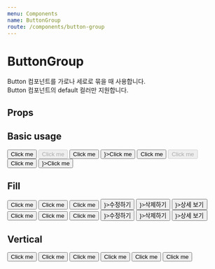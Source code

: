 ```yaml
---
menu: Components
name: ButtonGroup
route: /components/button-group
---
```



# ButtonGroup

Button 컴포넌트를 가로나 세로로 묶을 때 사용합니다.  
Button 컴포넌트의 default 컬러만 지원합니다.

## Props

<Props of={ButtonGroup} />

## Basic usage

<Playground>
  <PlayGroundContainer>
    <ButtonGroup>
      <Button>Click me</Button>
      <Button disabled>Click me</Button>
      <Button loading>Click me</Button>
      <Button leftIcon={<Icon.Bell />}>Click me</Button>
    </ButtonGroup>
  </PlayGroundContainer>
  <PlayGroundContainer theme={Theme.dark}>
    <ButtonGroup theme={Theme.dark}>
      <Button>Click me</Button>
      <Button disabled>Click me</Button>
      <Button loading>Click me</Button>
      <Button leftIcon={<Icon.Bell />}>Click me</Button>
    </ButtonGroup>
  </PlayGroundContainer>
</Playground>

## Fill

<Playground>
  <PlayGroundContainer>
    <ButtonGroup fill>
      <Button>Click me</Button>
      <Button>Click me</Button>
      <Button>Click me</Button>
    </ButtonGroup>
  </PlayGroundContainer>
  <PlayGroundContainer>
    <ButtonGroup fill>
      <Button leftIcon={<Icon.Edit />}>수정하기</Button>
      <Button leftIcon={<Icon.Trash />}>삭제하기</Button>
      <Button leftIcon={<Icon.Link />}>상세 보기</Button>
    </ButtonGroup>
  </PlayGroundContainer>
  <PlayGroundContainer theme={Theme.dark}>
    <ButtonGroup theme={Theme.dark} fill>
      <Button>Click me</Button>
      <Button>Click me</Button>
      <Button>Click me</Button>
    </ButtonGroup>
  </PlayGroundContainer>
  <PlayGroundContainer theme={Theme.dark}>
    <ButtonGroup theme={Theme.dark} fill>
      <Button leftIcon={<Icon.Edit />}>수정하기</Button>
      <Button leftIcon={<Icon.Trash />}>삭제하기</Button>
      <Button leftIcon={<Icon.Link />}>상세 보기</Button>
    </ButtonGroup>
  </PlayGroundContainer>
</Playground>

## Vertical

<Playground>
  <PlayGroundContainer>
    <ButtonGroup vertical>
      <Button>Click me</Button>
      <Button>Click me</Button>
      <Button>Click me</Button>
    </ButtonGroup>
  </PlayGroundContainer>
  <PlayGroundContainer theme={Theme.dark}>
    <ButtonGroup theme={Theme.dark} vertical>
      <Button>Click me</Button>
      <Button>Click me</Button>
      <Button>Click me</Button>
    </ButtonGroup>
  </PlayGroundContainer>
</Playground>
